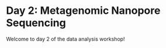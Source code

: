 # Day 2: Metagenomic Nanopore Sequencing {.unnumbered}

Welcome to day 2 of the data analysis workshop!
